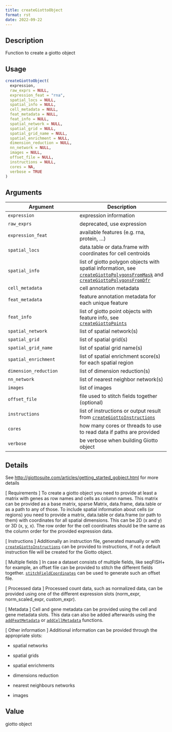 ```yaml
--- 
title: createGiottoObject 
format: rst 
date: 2022-09-22 
--- 
```


## Description

Function to create a giotto object


## Usage

```r
createGiottoObject(
  expression,
  raw_exprs = NULL,
  expression_feat = "rna",
  spatial_locs = NULL,
  spatial_info = NULL,
  cell_metadata = NULL,
  feat_metadata = NULL,
  feat_info = NULL,
  spatial_network = NULL,
  spatial_grid = NULL,
  spatial_grid_name = NULL,
  spatial_enrichment = NULL,
  dimension_reduction = NULL,
  nn_network = NULL,
  images = NULL,
  offset_file = NULL,
  instructions = NULL,
  cores = NA,
  verbose = TRUE
)
```


## Arguments

Argument      |Description
------------- |----------------
`expression`     |     expression information
`raw_exprs`     |     deprecated, use expression
`expression_feat`     |     available features (e.g. rna, protein, ...)
`spatial_locs`     |     data.table or data.frame with coordinates for cell centroids
`spatial_info`     |     list of giotto polygon objects with spatial information, see [`createGiottoPolygonsFromMask`](#creategiottopolygonsfrommask) and [`createGiottoPolygonsFromDfr`](#creategiottopolygonsfromdfr)
`cell_metadata`     |     cell annotation metadata
`feat_metadata`     |     feature annotation metadata for each unique feature
`feat_info`     |     list of giotto point objects with feature info, see [`createGiottoPoints`](#creategiottopoints)
`spatial_network`     |     list of spatial network(s)
`spatial_grid`     |     list of spatial grid(s)
`spatial_grid_name`     |     list of spatial grid name(s)
`spatial_enrichment`     |     list of spatial enrichment score(s) for each spatial region
`dimension_reduction`     |     list of dimension reduction(s)
`nn_network`     |     list of nearest neighbor network(s)
`images`     |     list of images
`offset_file`     |     file used to stitch fields together (optional)
`instructions`     |     list of instructions or output result from [`createGiottoInstructions`](#creategiottoinstructions)
`cores`     |     how many cores or threads to use to read data if paths are provided
`verbose`     |     be verbose when building Giotto object


## Details

See [http://giottosuite.com/articles/getting_started_gobject.html](http://giottosuite.com/articles/getting_started_gobject.html) for more details
 
 [ Requirements ] To create a giotto object you need to provide at least a matrix with genes as
 row names and cells as column names. This matrix can be provided as a base matrix, sparse Matrix, data.frame,
 data.table or as a path to any of those.
 To include spatial information about cells (or regions) you need to provide a matrix, data.table or data.frame (or path to them)
 with coordinates for all spatial dimensions. This can be 2D (x and y) or 3D (x, y, x).
 The row order for the cell coordinates should be the same as the column order for the provided expression data.
 
 [ Instructions ] Additionally an instruction file, generated manually or with [`createGiottoInstructions`](#creategiottoinstructions) 
 can be provided to instructions, if not a default instruction file will be created
 for the Giotto object.
 
 [ Multiple fields ] In case a dataset consists of multiple fields, like seqFISH+ for example,
 an offset file can be provided to stitch the different fields together. [`stitchFieldCoordinates`](#stitchfieldcoordinates) 
 can be used to generate such an offset file.
 
 [ Processed data ] Processed count data, such as normalized data, can be provided using
 one of the different expression slots (norm_expr, norm_scaled_expr, custom_expr).
 
 [ Metadata ] Cell and gene metadata can be provided using the cell and gene metadata slots.
 This data can also be added afterwards using the [`addFeatMetadata`](#addfeatmetadata) or [`addCellMetadata`](#addcellmetadata) functions.
 
 [ Other information ] Additional information can be provided through the appropriate slots:
   

*  spatial networks   

*  spatial grids   

*  spatial enrichments   

*  dimensions reduction   

*  nearest neighbours networks   

*  images


## Value

giotto object


